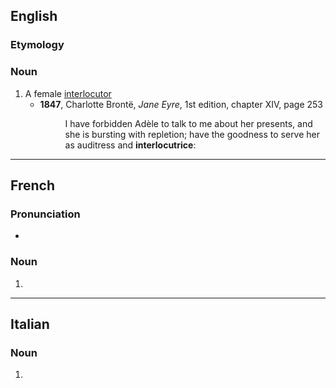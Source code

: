 ==English==

===Etymology===
{{bor|en|fr|interlocutrice}}

===Noun===
{{en-noun}}

# A female [[interlocutor]]
#* '''1847''', Charlotte Brontë, ''Jane Eyre'', 1st edition, chapter XIV, page 253
#*: I have forbidden Adèle to talk to me about her presents, and she is bursting with repletion; have the goodness to serve her as auditress and '''interlocutrice''':
#: {{syn|en|interlocutress|interlocutrix}}

----

==French==

===Pronunciation===
* {{audio|fr|LL-Q150 (fra)-Poslovitch-interlocutrice.wav|Audio}}

===Noun===
{{fr-noun|f}}

# {{female equivalent of|fr|interlocuteur}}

----

==Italian==

===Noun===
{{it-noun|f}}

# {{female equivalent of|it|interlocutore}}